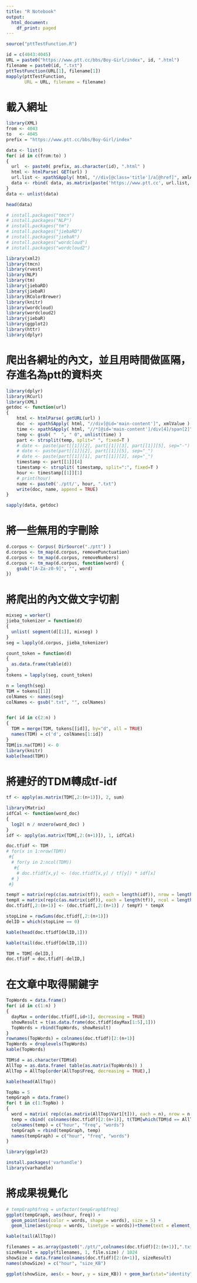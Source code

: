 ```yaml
---
title: "R Notebook"
output:
  html_document:
    df_print: paged
---
```


```r
source("pttTestFunction.R")

id = c(4043:4045)
URL = paste0("https://www.ptt.cc/bbs/Boy-Girl/index", id, ".html")
filename = paste0(id, ".txt")
pttTestFunction(URL[1], filename[1])
mapply(pttTestFunction, 
       URL = URL, filename = filename)
```
# 載入網址
```r
library(XML)
from <- 4043
to   <- 4045
prefix = "https://www.ptt.cc/bbs/Boy-Girl/index"

data <- list()
for( id in c(from:to) )
{
  url  <- paste0( prefix, as.character(id), ".html" )
  html <- htmlParse( GET(url) )
  url.list <- xpathSApply( html, "//div[@class='title']/a[@href]", xmlAttrs )
  data <- rbind( data, as.matrix(paste('https://www.ptt.cc', url.list, sep='')) )
}
data <- unlist(data)

head(data)
```



```r
# install.packages("tmcn")
# install.packages("NLP")
# install.packages("tm")
# install.packages("jiebaRD")
# install.packages("jiebaR")
# install.packages("wordcloud")
# install.packages("wordcloud2")

library(xml2)
library(tmcn)
library(rvest)
library(NLP)
library(tm)
library(jiebaRD)
library(jiebaR)
library(RColorBrewer)
library(knitr)
library(wordcloud)
library(wordcloud2)
library(jiebaR)
library(ggplot2)
library(httr)
library(dplyr) 

```

# 爬出各網址的內文，並且用時間做區隔，存進名為ptt的資料夾
```r
library(dplyr)
library(RCurl)
library(XML)
getdoc <- function(url)
{
    html <- htmlParse( getURL(url) )
    doc  <- xpathSApply( html, "//div[@id='main-content']", xmlValue )
    time <- xpathSApply( html, "//*[@id='main-content']/div[4]/span[2]", xmlValue )
    temp <- gsub( "  ", " 0", unlist(time) )
    part <- strsplit(temp, split=" ", fixed=T )
    # date <- paste(part[[1]][2], part[[1]][3], part[[1]][5], sep="-")
    # date <- paste(part[[1]][2], part[[1]][5], sep="_")
    # date <- paste(part[[1]][1], part[[1]][2], sep="_")
    timestamp <- part[[1]][4]
    timestamp <- strsplit( timestamp, split=":", fixed=T )
    hour <- timestamp[[1]][1]
    # print(hour)
    name <- paste0('./ptt/', hour, ".txt")
    write(doc, name, append = TRUE)
}

sapply(data, getdoc)
```



# 將一些無用的字刪除
```r
d.corpus <- Corpus( DirSource("./ptt") )
d.corpus <- tm_map(d.corpus, removePunctuation)
d.corpus <- tm_map(d.corpus, removeNumbers)
d.corpus <- tm_map(d.corpus, function(word) {
    gsub("[A-Za-z0-9]", "", word)
})
```



# 將爬出的內文做文字切割
```r
mixseg = worker()
jieba_tokenizer = function(d)
{
  unlist( segment(d[[1]], mixseg) )
}
seg = lapply(d.corpus, jieba_tokenizer)

count_token = function(d)
{
  as.data.frame(table(d))
}
tokens = lapply(seg, count_token)

n = length(seg)
TDM = tokens[[1]]
colNames <- names(seg)
colNames <- gsub(".txt", "", colNames)


for( id in c(2:n) )
{
  TDM = merge(TDM, tokens[[id]], by="d", all = TRUE)
  names(TDM) = c('d', colNames[1:id])
}
TDM[is.na(TDM)] <- 0
library(knitr)
kable(head(TDM))
```




# 將建好的TDM轉成tf-idf
```r
tf <- apply(as.matrix(TDM[,2:(n+1)]), 2, sum)

library(Matrix)
idfCal <- function(word_doc)
{ 
  log2( n / nnzero(word_doc) ) 
}
idf <- apply(as.matrix(TDM[,2:(n+1)]), 1, idfCal)

doc.tfidf <- TDM
# for(x in 1:nrow(TDM))
 #{
  # for(y in 2:ncol(TDM))
   #{
    # doc.tfidf[x,y] <- (doc.tfidf[x,y] / tf[y]) * idf[x]
  # }
 #}

tempY = matrix(rep(c(as.matrix(tf)), each = length(idf)), nrow = length(idf))
tempX = matrix(rep(c(as.matrix(idf)), each = length(tf)), ncol = length(tf), byrow = TRUE)
doc.tfidf[,2:(n+1)] <- (doc.tfidf[,2:(n+1)] / tempY) * tempX

stopLine = rowSums(doc.tfidf[,2:(n+1)])
delID = which(stopLine == 0)

kable(head(doc.tfidf[delID,1]))
```
```r
kable(tail(doc.tfidf[delID,1]))
```

```r
TDM = TDM[-delID,]
doc.tfidf = doc.tfidf[-delID,]
```

# 在文章中取得關鍵字
```r
TopWords = data.frame()
for( id in c(1:n) )
{
  dayMax = order(doc.tfidf[,id+1], decreasing = TRUE)
  showResult = t(as.data.frame(doc.tfidf[dayMax[1:5],1]))
  TopWords = rbind(TopWords, showResult)
}
rownames(TopWords) = colnames(doc.tfidf)[2:(n+1)]
TopWords = droplevels(TopWords)
kable(TopWords)
```

```r
TDM$d = as.character(TDM$d)
AllTop = as.data.frame( table(as.matrix(TopWords)) )
AllTop = AllTop[order(AllTop$Freq, decreasing = TRUE),]

kable(head(AllTop))
```


```r
TopNo = 5
tempGraph = data.frame()
for( t in c(1:TopNo) )
{
  word = matrix( rep(c(as.matrix(AllTop$Var1[t])), each = n), nrow = n )
  temp = cbind( colnames(doc.tfidf)[2:(n+1)], t(TDM[which(TDM$d == AllTop$Var1[t]), 2:(n+1)]), word )
  colnames(temp) = c("hour", "freq", "words")
  tempGraph = rbind(tempGraph, temp)
  names(tempGraph) = c("hour", "freq", "words")
}

library(ggplot2)
```

```r
install.packages('varhandle')
library(varhandle)

```

# 將成果視覺化
```r
# tempGraph$freq = unfactor(tempGraph$freq)
ggplot(tempGraph, aes(hour, freq)) + 
  geom_point(aes(color = words, shape = words), size = 5) +
  geom_line(aes(group = words, linetype = words))+theme(text = element_text(family = "STHeiti"))
```

```r
kable(tail(AllTop))
```

```r
filenames = as.array(paste0("./ptt/",colnames(doc.tfidf)[2:(n+1)],".txt"))
sizeResult = apply(filenames, 1, file.size) / 1024
showSize = data.frame(colnames(doc.tfidf)[2:(n+1)], sizeResult)
names(showSize) = c("hour", "size_KB")

ggplot(showSize, aes(x = hour, y = size_KB)) + geom_bar(stat="identity")
```

